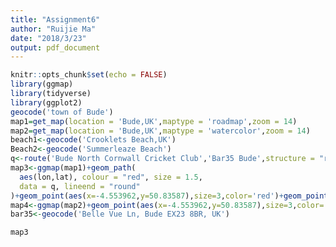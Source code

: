 ```yaml
---
title: "Assignment6"
author: "Ruijie Ma"
date: "2018/3/23"
output: pdf_document
---
```


```r
knitr::opts_chunk$set(echo = FALSE)
library(ggmap)
library(tidyverse)
library(ggplot2)
geocode('town of Bude')
map1=get_map(location = 'Bude,UK',maptype = 'roadmap',zoom = 14)
map2=get_map(location = 'Bude,UK',maptype = 'watercolor',zoom = 14)
beach1<-geocode('Crooklets Beach,UK')
Beach2<-geocode('Summerleaze Beach')
q<-route('Bude North Cornwall Cricket Club','Bar35 Bude',structure = "route")
map3<-ggmap(map1)+geom_path(
  aes(lon,lat), colour = "red", size = 1.5,
  data = q, lineend = "round"
)+geom_point(aes(x=-4.553962,y=50.83587),size=3,color='red')+geom_point(aes(x=-4.551349,y=50.83054),size=3,color='red')
map4<-ggmap(map2)+geom_point(aes(x=-4.553962,y=50.83587),size=3,color='red')+geom_point(aes(x=-4.551349,y=50.83054),size=3,color='red')
bar35<-geocode('Belle Vue Ln, Bude EX23 8BR, UK')


```

```r
map3
```
